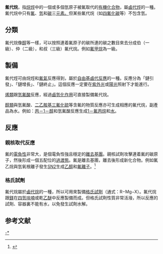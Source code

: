 '''氟代烷'''，指[[烷烃|烷烴]]中的一個或多個氫原子被氟取代的[[有机化合物|有機化合物]]，屬[[卤代烷烃|鹵代烴]]的一種。氟代烷中只有[[氟|氟]]、[[氢|氫]]和[[碳|碳]]三[[元素周期表|元素。]]但某些氟代烷（如[[四氟化碳|四氟化碳]]等）不包含氫。

== 分類 ==
氟代烷像[[醇|醇]]等一樣，可以按照連着氟原子的碳所連的碳之數目來去分成伯（一級）、仲（二級），和叔（三級）氟代烷。例如[[氟甲烷|氟甲烷]]為一級。

== 製備 ==
氟代烴可由烷烴和[[氟氣|氟氣]]反應得到，屬於[[自由基取代反應|自由基鹵代反應]]的一種。反應分為「鏈引發」、「鏈增長」、「鏈終止」。這個反應一定要在[[紫外线|紫外光]]或[[太阳光|陽光]]照射下才能進行。

[[烯烃|烯類]]跟[[氢氟酸|氫氟酸]]反應，經過[[鹵氫化作用|鹵氫化作用]]可直接製備氟代烷。

[[醇|醇類]]與氫氟酸、[[二乙胺基三氟化硫|二乙胺基三氟化硫]]等含氟的物質反應亦可生成相應的氟代烷，副產品為水。例如：[[1-丙醇|丙－1－醇]]和氫氟酸反應生成[[1－氟丙烷|1－氟丙烷]]和[[水|水]]。

== 反應 ==

=== 親核取代反應 ===

氟的[[电负性|電負性]]非常大，是個電負性強且穩定的[[離去基團|離去基團]]。親核試劑攻擊連着氟的碳原子，然後形成一個五配位的[[过渡态|過渡態]]。氟是離去基團，離去後形成新化合物。例如氟乙烷與氫氧根離子發生[[双分子亲核取代反应|SN2]]生成[[乙醇|乙醇]]和[[氟化物|氟離子]]。<ref>{{Cite book|title=有机化学第七版|last=吕以仙|first=有机化学第七版|publisher=人民卫生出版社|year=2008年|isbn=|location=|pages=313頁}}</ref>

===格氏試劑===
氟代烷屬於[[卤代烷烃|鹵代烷]]的一種，所以可用來製備[[格氏试剂|格氏試劑]]（通式：R−Mg−X）。氟代烷跟[[镁|鎂]]在[[四氢呋喃|四氫呋喃]]或乾[[乙醚|乙醚]]中反應製備而成。但格氏試劑性質非常活潑，所以反應的試劑、容器裏不能有水，以免發生試劑水解。

==参考文献==
{{Reflist}}

[[Category:氟代烃|-*]]